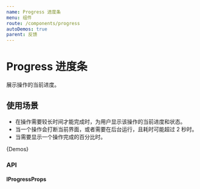 ```yaml
---
name: Progress 进度条
menu: 组件
route: /components/progress
autoDemos: true
parent: 反馈
---
```


# Progress 进度条

展示操作的当前进度。

## 使用场景

- 在操作需要较长时间才能完成时，为用户显示该操作的当前进度和状态。
- 当一个操作会打断当前界面，或者需要在后台运行，且耗时可能超过 2 秒时。
- 当需要显示一个操作完成的百分比时。

{Demos}

### API

#### IProgressProps

<Props propsName="IProgressProps" />
